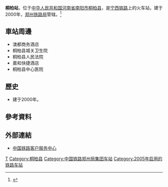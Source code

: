 {{Expand|time=2016-07-17T09:06:46+00:00}}
{{Infobox China railway station
|车站名称 =桐柏站
|图片 = 
|图片介绍 = 
|车站拼音 = Tongbai
|英文名称 = Tongbai Railway Station
|车站代码 = 41059
|电报码 = TBF
|拼音码 = TBA
|车站位置 = [[河南省|河南省]][[南阳市|南阳市]][[桐柏县|桐柏县]]
|坐标 = 
|归属 = [[郑州铁路局|郑州铁路局]][[南阳车务段|南阳车务段]]
|线路 = [[宁西铁路|宁西铁路]]
|车站等级 = [[三等站_(中铁)|三等站]]
|月台数目 = 2
|股道数目 = 5
}}
'''桐柏站'''，位于[[中华人民共和国|中华人民共和国]][[河南省|河南省]][[南阳市|南阳市]][[桐柏县|桐柏县]]，是[[宁西铁路|宁西铁路]]上的火车站，建于2000年，[[郑州铁路局|郑州铁路局]]管辖。<ref>{{Cite web |url=http://search.huochepiao.com/huochezhan/jieshao/1781.htm |title=桐柏火车站介绍 |accessdate=2016-07-17 |archive-date=2016-08-01 |archive-url=https://web.archive.org/web/20160801035220/http://search.huochepiao.com/huochezhan/jieshao/1781.htm |dead-url=no }}</ref>
==車站周邊==
* 澳都商务酒店
* 桐柏县城关卫生院
* 桐柏县人民法院
* 嘉和快捷酒店
* 桐柏县中心医院

==歷史==
* 建于2000年。
==參考資料==
{{reflist}}
==外部連結==
* [http://www.12306.cn/mormhweb/ 中国铁路客户服务中心] {{Wayback|url=http://www.12306.cn/mormhweb/ |date=20180205163941 }}
{{China-rail-stub}}
{{宁西铁路}}
[[Category:南阳市铁路车站|T]]
[[Category:桐柏县|Category:桐柏县]]
[[Category:中国铁路郑州局集团车站|Category:中国铁路郑州局集团车站]]
[[Category:2005年启用的铁路车站|Category:2005年启用的铁路车站]]